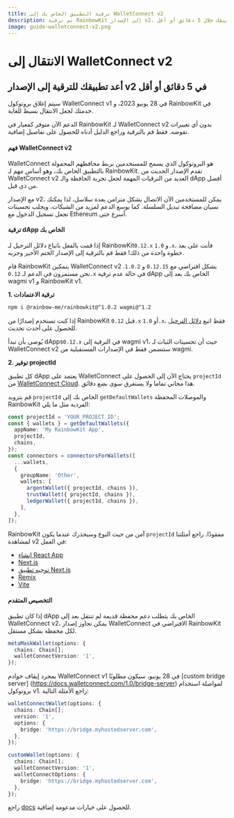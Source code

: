 ```yaml
---
title: ترقية التطبيق الخاص بك إلى WalletConnect v2
description: تم ترقية RainbowKit إلى الإصدار v2، ويمكنك تجهيز تطبيقك خلال 5 دقائق أو أقل
image: guide-walletconnect-v2.png
---
```


# الانتقال إلى WalletConnect v2

## أعد تطبيقك للترقية إلى الإصدار v2 في 5 دقائق أو أقل

سيتم إغلاق بروتوكول WalletConnect v1 في 28 يونيو 2023، و RainbowKit في خدمتك لجعل الانتقال بسيط للغاية.

الدعم الآن متوفر كمعيار في RainbowKit لـ WalletConnect v2 بدون أي تغييرات تقوضه. فقط قم بالترقية وراجع الدليل أدناه للحصول على تفاصيل إضافية.

#### فهم WalletConnect v2

WalletConnect هو البروتوكول الذي يسمح للمستخدمين بربط محافظهم المحمولة بالتطبيق الخاص بك، وهو أساس مهم لـ RainbowKit. تقدم الإصدار الحديث من WalletConnect v2 العديد من الترقيات المهمة لجعل تجربة الحافظة والـ dApp أفضل من ذي قبل.

مع الإصدار v2، يمكن للمستخدمين الآن الاتصال بشكل متزامن بعدة سلاسل، لذا يمكنك نسيان مصافحة تبديل السلسلة. كما يوسع الدعم لمزيد من الشبكات، ويجلب تحسينات تجعل تسجيل الدخول مع Ethereum أسرع حتى.

#### ترقية dApp الخاص بك

إذا قمت بالفعل باتباع دلائل الترحيل لـ RainbowKit`0.12.x` و `1.0.x`، فأنت على بعد خطوة واحدة من ذلك! فقط قم بالترقية إلى الإصدار الختم الأخير وجربه.

قام RainbowKit بتمكين WalletConnect v2 بشكل افتراضي مع `0.12.15` و `1.0.2`. نحن مستمرون في الدعم لـ `0.12.x` في حالة عدم ترقية dApp الخاص بك بعد إلى wagmi v1 و RainbowKit v1.

**1. ترقية الاعتمادات**

```bash
npm i @rainbow-me/rainbowkit@^1.0.2 wagmi@^1.2
```

إذا كنت تستخدم إصدارًا من RainbowKit قبل  `0.12.x` أو `1.0.x`، فقط اتبع [دلائل الترحيل](/docs/migration-guide) للحصول على أحدث تحديث.

يُوصى بأن تبدأ dApps`0.12.x` في الترقية إلى wagmi v1، حيث أن تحسينات الثبات لـ WalletConnect v2 ستتضمن فقط في الإصدارات المستقبلية من wagmi.

**2. توفير projectId**

كل تطبيق dApp يعتمد على WalletConnect يحتاج الآن إلى الحصول على `projectId` من [WalletConnect Cloud](https://cloud.walletconnect.com/). هذا مجاني تماما ولا يستغرق سوى بضع دقائق.

قم بتزويد `projectId` الخاص بك إلى `getDefaultWallets` والموصلات المحفظة RainbowKit الفردية مثل ما يلي:

```ts
const projectId = 'YOUR_PROJECT_ID';
const { wallets } = getDefaultWallets({
  appName: 'My RainbowKit App',
  projectId,
  chains,
});
const connectors = connectorsForWallets([
  ...wallets,
  {
    groupName: 'Other',
    wallets: [
      argentWallet({ projectId, chains }),
      trustWallet({ projectId, chains }),
      ledgerWallet({ projectId, chains }),
    ],
  },
]);
```

RainbowKit آمن من حيث النوع وسيحذرك عندما يكون `projectId` مفقودًا. راجع أمثلتنا لمشاهدة v2 في العمل:

-   [إنشاء React App](https://codesandbox.io/p/sandbox/github/rainbow-me/rainbowkit/tree/main/examples/with-create-react-app)
-   [Next.js](https://codesandbox.io/p/sandbox/github/rainbow-me/rainbowkit/tree/main/examples/with-next)
-   [توجيه تطبيق Next.js](https://codesandbox.io/p/sandbox/github/rainbow-me/rainbowkit/tree/main/examples/with-next-app)
-   [Remix](https://codesandbox.io/p/sandbox/github/rainbow-me/rainbowkit/tree/main/examples/with-remix)
-   [Vite](https://codesandbox.io/p/sandbox/github/rainbow-me/rainbowkit/tree/main/examples/with-vite)

#### التخصيص المتقدم

إذا كان تطبيق dApp الخاص بك يتطلب دعم محفظة قديمة لم تنتقل بعد إلى WalletConnect v2، يمكن تجاوز إصدار WalletConnect الافتراضي في RainbowKit لكل محفظة بشكل مستقل.

```ts
metaMaskWallet(options: {
  chains: Chain[];
  walletConnectVersion: '1',
});
```

بمجرد إيقاف خوادم WalletConnect v1 في 28 يونيو، سيكون مطلوبًا [custom bridge server] \(https://docs.walletconnect.com/1.0/bridge-server) لمواصلة استخدام بروتوكول v1. راجع الأمثلة التالية:

```ts
walletConnectWallet(options: {
  chains: Chain[];
  version: '1',
  options: {
    bridge: 'https://bridge.myhostedserver.com',
  },
});

customWallet(options: {
  chains: Chain[];
  walletConnectVersion: '1',
  walletConnectOptions: {
    bridge: 'https://bridge.myhostedserver.com',
  },
});
```

راجع [docs](https://www.rainbowkit.com/docs/custom-wallet-list#walletconnect) للحصول على خيارات مدعومة إضافية.
